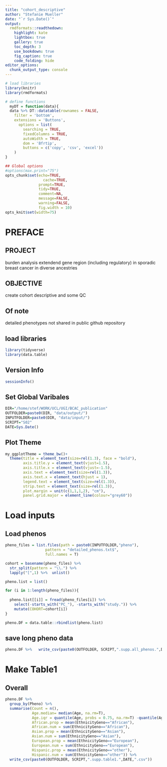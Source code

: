 ```yaml
---
title: "cohort_descriptive"
author: "Stefanie Mueller"
date: "`r Sys.Date()`"
output:
  rmdformats::readthedown:
    highlight: kate
    lightbox: true
    gallery: true
    toc_depth: 3
    use_bookdown: true
    fig_caption: true
    code_folding: hide
editor_options: 
  chunk_output_type: console
---
```


```r
# load libraries
library(knitr)
library(rmdformats)

# define functions
  myDT = function(data){
  data %>% DT::datatable(rownames = FALSE,
    filter = 'bottom',
    extensions = 'Buttons',
      options = list(
        searching = TRUE,
        fixedColumns = TRUE,
        autoWidth = TRUE,
        dom = 'Bfrtip',
        buttons = c('copy', 'csv', 'excel'))
    )
}

## Global options
#options(max.print="75")
opts_chunk$set(echo=TRUE,
	             cache=TRUE,
               prompt=TRUE,
               tidy=TRUE,
               comment=NA,
               message=FALSE,
               warning=FALSE,
               fig.width = 10)
opts_knit$set(width=75)
```

# PREFACE

## PROJECT
burden analysis extendend gene region (including regulatory) in sporadic breast cancer in diverse ancestries

## OBJECTIVE
create cohort descriptive and some QC

## Of note
detailed phenotypes not shared in public github repository

## load libraries
```r
library(tidyverse)
library(data.table)
```

## Version Info
```r
sessionInfo()
```

## Set Global Varibales
```r
DIR="/home/stef/WORK/UCL/UGI/BCAC_publication"
OUTFOLDER=paste0(DIR, "data/output/")
INPUTFOLDER=paste0(DIR, "data/input/")
SCRIPT="S02"
DATE=Sys.Date()
```

## Plot Theme
```r
my_ggplotTheme = theme_bw()+
  theme(title = element_text(size=rel(1.3), face = "bold"),
        axis.title.y = element_text(vjust=1.5),
        axis.title.x = element_text(vjust=-1.5),
        axis.text = element_text(size=rel(1.3)),
        axis.text.x = element_text(hjust = 1),
        legend.text = element_text(size=rel(1.3)),
        strip.text = element_text(size=rel(1.3)),
        plot.margin = unit(c(1,1,1,2), "cm"),
        panel.grid.major = element_line(colour="grey60"))
```

# Load inputs

## Load phenos
```r
pheno_files = list.files(path = paste0(INPUTFOLDER,"pheno"),
                  pattern = "detailed_phenos.txt$",
                  full.names = T)

cohort = basename(pheno_files) %>% 
  str_split(pattern = "\\.") %>% 
  lapply("[",1) %>%  unlist()

pheno.list = list()

for (i in 1:length(pheno_files)){  
 
  pheno.list[[i]] = fread(pheno_files[i]) %>% 
    select(-starts_with("PC_"), -starts_with("study.")) %>% 
    mutate(COHORT=cohort[i]) 
}

pheno.DF = data.table::rbindlist(pheno.list)
```

## save long pheno data
```r
pheno.DF %>%   write_csv(paste0(OUTFOLDER, SCRIPT,".supp.all_phenos.",DATE,".csv"))
```

# Make Table1 
## Overall
```r
pheno.DF %>% 
  group_by(Pheno) %>%
  summarise(Count = n(),
            Age.median= median(Age, na.rm=T),
            Age.iqr = quantile(Age, probs = 0.75, na.rm=T) -quantile(Age, probs = 0.25, na.rm=T),
            African.prop = mean(EthnicityGeno=="African"),
            African.num = sum(EthnicityGeno=="African"),
            Asian.prop = mean(EthnicityGeno=="Asian"),
            Asian.num = sum(EthnicityGeno=="Asian"),
            European.prop = mean(EthnicityGeno=="European"),
            European.num = sum(EthnicityGeno=="European"),
            Hispanic.prop = mean(EthnicityGeno=="other"),
            Hispanic.num = sum(EthnicityGeno=="other")) %>% 
  write_csv(paste0(OUTFOLDER, SCRIPT,".supp.table1.",DATE,".csv"))
```

